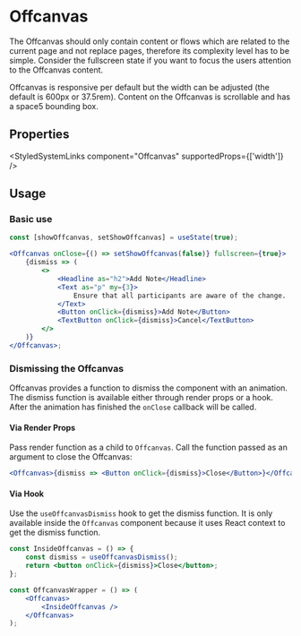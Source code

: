 
<Meta of={OffcanvasStories} />

# Offcanvas

The Offcanvas should only contain content or flows which are related to the current page and not replace pages, therefore
its complexity level has to be simple. Consider the fullscreen state if you want to focus the users attention to the Offcanvas
content.

Offcanvas is responsive per default but the width can be adjusted (the default is 600px or 37.5rem). Content on the Offcanvas
is scrollable and has a space5 bounding box.

<Primary />

## Properties

<ArgTypes of={OffcanvasStories} />

<StyledSystemLinks component="Offcanvas" supportedProps={['width']} />

## Usage

### Basic use

```jsx
const [showOffcanvas, setShowOffcanvas] = useState(true);

<Offcanvas onClose={() => setShowOffcanvas(false)} fullscreen={true}>
    {dismiss => (
        <>
            <Headline as="h2">Add Note</Headline>
            <Text as="p" my={3}>
                Ensure that all participants are aware of the change.
            </Text>
            <Button onClick={dismiss}>Add Note</Button>
            <TextButton onClick={dismiss}>Cancel</TextButton>
        </>
    )}
</Offcanvas>;
```

### Dismissing the Offcanvas

Offcanvas provides a function to dismiss the component with an animation. The
dismiss function is available either through render props or a hook. After the
animation has finished the `onClose` callback will be called.

#### Via Render Props

Pass render function as a child to `Offcanvas`. Call the function passed as an argument to close the Offcanvas:

```jsx
<Offcanvas>{dismiss => <Button onClick={dismiss}>Close</Button>}</Offcanvas>
```

#### Via Hook

Use the `useOffcanvasDismiss` hook to get the dismiss function. It is only available inside the `Offcanvas` component because
it uses React context to get the dismiss function.

```jsx
const InsideOffcanvas = () => {
    const dismiss = useOffcanvasDismiss();
    return <button onClick={dismiss}>Close</button>;
};

const OffcanvasWrapper = () => (
    <Offcanvas>
        <InsideOffcanvas />
    </Offcanvas>
);
```

<Stories includePrimary={false} />
